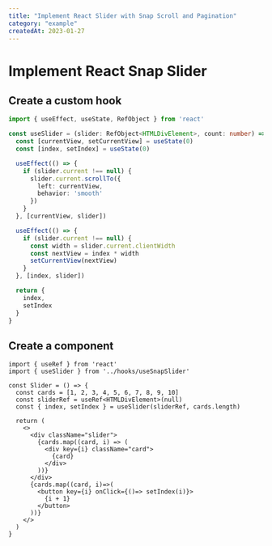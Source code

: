 ```yaml
---
title: "Implement React Slider with Snap Scroll and Pagination"
category: "example"
createdAt: 2023-01-27
---
```


# Implement React Snap Slider

## Create a custom hook

```ts title="hooks/useSnapSlider.ts"
import { useEffect, useState, RefObject } from 'react'

const useSlider = (slider: RefObject<HTMLDivElement>, count: number) => {
  const [currentView, setCurrentView] = useState(0)
  const [index, setIndex] = useState(0)

  useEffect(() => {
    if (slider.current !== null) {
      slider.current.scrollTo({
        left: currentView,
        behavior: 'smooth'
      })
    }
  }, [currentView, slider])

  useEffect(() => {
    if (slider.current !== null) {
      const width = slider.current.clientWidth
      const nextView = index * width
      setCurrentView(nextView)
    }
  }, [index, slider])

  return {
    index,
    setIndex
  }
}
```

## Create a component

```tsx title="components/SnapSlider.tsx"
import { useRef } from 'react'
import { useSlider } from '../hooks/useSnapSlider'

const Slider = () => {
  const cards = [1, 2, 3, 4, 5, 6, 7, 8, 9, 10]
  const sliderRef = useRef<HTMLDivElement>(null)
  const { index, setIndex } = useSlider(sliderRef, cards.length)

  return (
    <>
      <div className="slider">
        {cards.map((card, i) => (
          <div key={i} className="card">
            {card}
          </div>
        ))}
      </div>
      {cards.map((card, i)=>(
        <button key={i} onClick={()=> setIndex(i)}>
          {i + 1}
        </button>
      ))}
    </>
  )
}
```